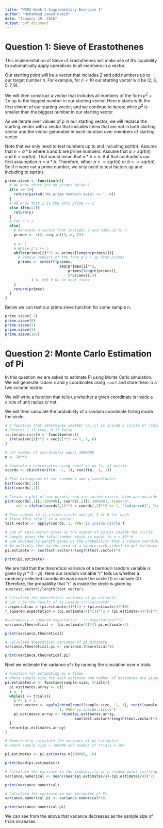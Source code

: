 ```yaml
---
title: "W203 Week 3 Supplementary Exercise 1"
author: "Mohammad Jawad Habib"
date: "January 29, 2016"
output: pdf_document
---
```


# Question 1: Sieve of Erastothenes
This implementation of Sieve of Erastothenes will make use of R's capability to automatically apply operations to all members in a vector.

Our starting point will be a vector that includes $2$ and odd numbers up to our target number $n$. For example, for $n=10$ our starting vector will be $(2, 3, 5, 7, 9)$.

We will then construct a vector that includes all numbers of the form $p^2 + 2p$ up to the biggest number in our starting vector. Here $p$ starts with the first elment of our starting vector, and we continue to iterate while $p^2$ is smaller than the biggest number in our starting vector.

As we iterate over values of $p$ in our starting vector, we will replace the starting vector with a vector that includes items that are not in both starting vector and the vector generated in each iteration over members of starting vector.

Note that we only need to test numbers up to and including $sqrt(n)$.
Assume that $n = a*b$ where a and b are prime numbers. Assume that $a > sqrt(n)$ and $b > sqrt(n)$. That would mean that $a*b > n$. But that contradicts our first assumption $n = a*b$. Therefore, either $a <= sqrt(n)$ or $b <= sqrt(n)$. So if $n$ were not a prime number, we only need to test factors up and including to $sqrt(n)$.


```r
prime.sieve <- function(n){
  # We know there are no primes below 1
  if(n <= 1){
    return(paste0('No prime numbers exist <= ', n))
  }
  # We know that 2 is the only prime <= 2
  else if(n==2){
    return(n)
  }
  # For n > 2
  else{
    # Generate a vector that includes 2 and odds up to n
    primes <- c(2, seq.int(3, n, 2))
    
    i <- 1
    # While p^2 <= n
    while(primes[i]**2 <= primes[length(primes)]){
      # Remove numbers of the form p^2 + 2p from primes
      primes <- setdiff(primes, 
                         seq(primes[i]**2,  
                             primes[length(primes)], 
                             2*primes[i]))
            i <- i+1 # Go to next index
    }
    return(primes)
  }
}
```

Below we can test our prime.sieve function for some sample n.
```r
prime.sieve(-1)
prime.sieve(0)
prime.sieve(2)
prime.sieve(3)
prime.sieve(100)
```

# Question 2: Monte Carlo Estimation of Pi
In this question we are asked to estimate Pi using Monte Carlo simulation. We will generate radom x and y coordinates using `runif` and store them in a two column matrix.

We will write a function that tells us whether a given coordinate is inside a circle of unit radius or not.

We will then calculate the probability of a random coordinate falling inside the circle.

```r
# A function that determines whether (x, y) is inside a circle of radius 1
# Returns 1 if true, 0 if false
is.inside.circle <- function(vec){
  ifelse(vec[1]**2 + vec[2]**2 <= 1, 1, 0)
}

# Let number of coordinates equal 1000000
n <- 10**6

# Generate n coordinates using runif as an [x, y] matrix
coords <- cbind(runif(n, -1, 1), runif(n, -1, 1))

# Plot histograms of our random x and y coordinates
hist(coords[,1])
hist(coords[,2])

# Create a plot of our points, red are inside circle, blue are outside
plot(coords[,1][1:100000], coords[,2][1:100000], type="p", 
     col = ifelse(coords[,1]**2 + coords[,2]**2 <= 1, "indianred1", "royalblue1"))

# Pass coords to is.inside.circle and get 1 or 0 for each
# Store this result in a vector
test.vector <- apply(coords, 1, FUN='is.inside.circle')

# Sum of test.vector gives us the number of points inside the circle
# Length gives the total number which is equal to n = 10**6
# Sum divided by Length gives us the probability that a random coordinate falls inside the circle
# We multiply that by the area of a square with side=1 to get estimate of pi
pi.estimate <- sum(test.vector)/length(test.vector)*4

print(pi.estimate)
```

We are told that the theoretical variance of a bernoulli random variable is given by $p*(1-p)$. Here our random variable "r" tells us whether a randomly selected coordiante was inside the circle (1) or outside (0). Therefore, the probability that "r" is inside the circle is given by `sum(test.vector)/length(test.vector)`.
```r
# Calculate the theoretical variance of pi.estimate
# Let r be the result of is.inside.circle(coord)
r.expectation = (pi.estimate/4)*(1) + (pi.estimate/4)*(0)
r_squared.expectation = (pi.estimate/4)*(1)**2 + (pi.estimate/4)*(0)**2

#variance = r_squared.expectation - (r.expectation)**2
variance.theoretical <- (pi.estimate/4)*(1-pi.estimate/4)

print(variance.theoretical)

# Calculate theoretical variance of pi.estimate
variance.theoretical.pi <- variance.theoretical*16

print(variance.theoretical.pi)

```

Next we estimate the variance of r by running the simulation over n trials.
```r
# Function for estimating pi n times 
# where sample size for each estimate and number of estimates are given
pi.estimates.n <- function(sample.size, trials){
  pi.estimates.array <- c()
  i <- 1
  while(i <= trials){
    i <- i + 1
    test.vector <- apply(cbind(runif(sample.size, -1, 1), runif(sample.size, -1, 1)), 
                         1, FUN='is.inside.circle')
    pi.estimates.array <- rbind(pi.estimates.array, 
                                sum(test.vector)/length(test.vector)*4)
  }
  return(pi.estimates.array)
}

# Numerically calculate the variance of pi.estimates
# where sample size = 100000 and number of trials = 100

pi.estimates <- pi.estimates.n(100000, 10)

print(head(pi.estimates))

# Calculate the variance in the probability of a random point failling inside the circle
variance.numerical <- mean((mean(pi.estimates/4)-(pi.estimates/4))^2)

print(variance.numerical)

# Calculate the variance in our estimates of Pi
variance.numerical.pi <- variance.numerical*16

print(variance.numerical.pi)
```

We can see from the above that variance decreases as the sample size of trials increases.